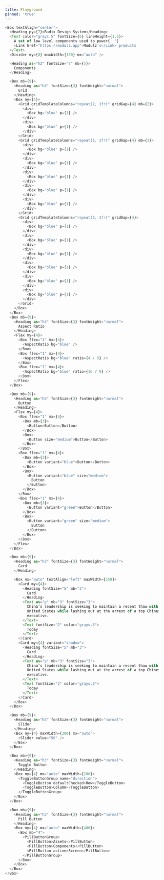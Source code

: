 ```yaml
---
title: Playground
pinned: 'true'
---
```


```js live=true ghost=true
<Box textAlign="center">
  <Heading py={7}>Radix Design System</Heading>
  <Text color="grays.5" fontSize={6} lineHeight={1.2}>
    A set of low level components used to power{' '}
    <Link href="https://modulz.app">Modulz's</Link> products
  </Text>
  <Divider my={8} maxWidth={130} mx="auto" />

  <Heading as="h2" fontSize="7" mb={5}>
    Components
  </Heading>

  <Box mb={9}>
    <Heading as="h3" fontSize={3} fontWeight="normal">
      Grid
    </Heading>
    <Box my={4}>
      <Grid gridTemplateColumns="repeat(2, 1fr)" gridGap={4} mb={2}>
        <div>
          <Box bg="blue" p={1} />
        </div>
        <div>
          <Box bg="blue" p={1} />
        </div>
      </Grid>
      <Grid gridTemplateColumns="repeat(5, 1fr)" gridGap={4} mb={2}>
        <div>
          <Box bg="blue" p={1} />
        </div>
        <div>
          <Box bg="blue" p={1} />
        </div>
        <div>
          <Box bg="blue" p={1} />
        </div>
        <div>
          <Box bg="blue" p={1} />
        </div>
        <div>
          <Box bg="blue" p={1} />
        </div>
      </Grid>
      <Grid gridTemplateColumns="repeat(3, 1fr)" gridGap={4}>
        <div>
          <Box bg="blue" p={1} />
        </div>
        <div>
          <Box bg="blue" p={1} />
        </div>
        <div>
          <Box bg="blue" p={1} />
        </div>
        <div>
          <Box bg="blue" p={1} />
        </div>
        <div>
          <Box bg="blue" p={1} />
        </div>
        <div>
          <Box bg="blue" p={1} />
        </div>
      </Grid>
    </Box>
  </Box>
  <Box mb={9}>
    <Heading as="h3" fontSize={3} fontWeight="normal">
      Aspect Ratio
    </Heading>
    <Flex my={4}>
      <Box flex="1" mx={4}>
        <AspectRatio bg="blue" />
      </Box>
      <Box flex="1" mx={4}>
        <AspectRatio bg="blue" ratio={4 / 5} />
      </Box>
      <Box flex="1" mx={4}>
        <AspectRatio bg="blue" ratio={16 / 9} />
      </Box>
    </Flex>
  </Box>

  <Box mb={9}>
    <Heading as="h3" fontSize={3} fontWeight="normal">
      Button
    </Heading>
    <Flex my={4}>
      <Box flex="1" mx={4}>
        <Box mb={3}>
          <Button>Button</Button>
        </Box>
        <Box>
          <Button size="medium">Button</Button>
        </Box>
      </Box>
      <Box flex="1" mx={4}>
        <Box mb={3}>
          <Button variant="blue">Button</Button>
        </Box>
        <Box>
          <Button variant="blue" size="medium">
            Button
          </Button>
        </Box>
      </Box>
      <Box flex="1" mx={4}>
        <Box mb={3}>
          <Button variant="green">Button</Button>
        </Box>
        <Box>
          <Button variant="green" size="medium">
            Button
          </Button>
        </Box>
      </Box>
    </Flex>
  </Box>

  <Box mb={9}>
    <Heading as="h3" fontSize={3} fontWeight="normal">
      Card
    </Heading>

    <Box mx="auto" textAlign="left" maxWidth={250}>
      <Card my={4}>
        <Heading fontSize="5" mb="3">
          Card
        </Heading>
        <Text as="p" mb="3" fontSize="3">
          China’s leadership is seeking to maintain a recent thaw with the
          United States while lashing out at the arrest of a top Chinese tech
          executive.
        </Text>
        <Text fontSize="2" color="grays.5">
          Today
        </Text>
      </Card>
      <Card my={4} variant="shadow">
        <Heading fontSize="5" mb="3">
          Card
        </Heading>
        <Text as="p" mb="3" fontSize="3">
          China’s leadership is seeking to maintain a recent thaw with the
          United States while lashing out at the arrest of a top Chinese tech
          executive.
        </Text>
        <Text fontSize="2" color="grays.5">
          Today
        </Text>
      </Card>
    </Box>
  </Box>

  <Box mb={9}>
    <Heading as="h3" fontSize={3} fontWeight="normal">
      Slider
    </Heading>
    <Box my={4} maxWidth={200} mx="auto">
      <Slider value="50" />
    </Box>
  </Box>

  <Box mb={9}>
    <Heading as="h3" fontSize={3} fontWeight="normal">
      Toggle Button
    </Heading>
    <Box my={4} mx="auto" maxWidth={200}>
      <ToggleButtonGroup name="direction">
        <ToggleButton defaultChecked>Row</ToggleButton>
        <ToggleButton>Column</ToggleButton>
      </ToggleButtonGroup>
    </Box>
  </Box>

  <Box mb={9}>
    <Heading as="h3" fontSize={3} fontWeight="normal">
      Pill Button
    </Heading>
    <Box my={4} mx="auto" maxWidth={400}>
      <Box mb="4">
        <PillButtonGroup>
          <PillButton>Assets</PillButton>
          <PillButton>Components</PillButton>
          <PillButton active>Screen</PillButton>
        </PillButtonGroup>
      </Box>
    </Box>
  </Box>
</Box>
```
